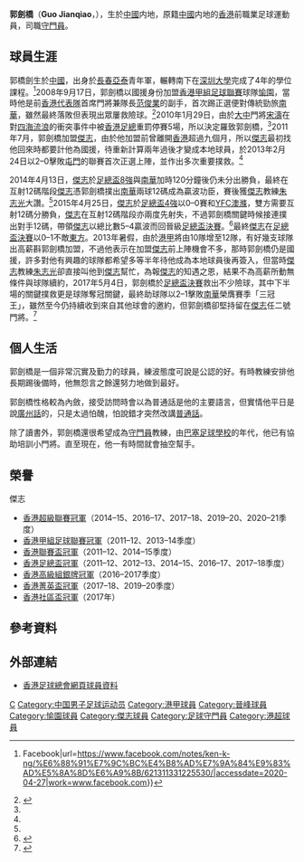 {{Infobox football biography
| name            = 郭劍橋 <br> Guo Jianqiao
| image           = Guo Jianqiao.JPG
| fullname        = 郭劍橋
| nickname        = 盃賽專員，[[劍橋|劍橋]]，Cambridge
| birth_date      = {{birth date and age|1986|7|20}}
| birth_place     = [[中國|中國]]
| height          = {{height|m=1.89}}
| position        = [[守門員|守門員]]
| currentclub     = [[傑志體育會|傑志]]
| clubnumber      = 23
| youthyears      = 
| youthclubs      = 
| years1 = 2004–2007
| clubs1 = [[長春亞泰|長春亞泰]]
| caps1  = 
| goals1 = 
| years2 = 2008–2009
| clubs2 = [[愉園體育會|愉園]]
| caps2  = 4
| goals2 = 0
| years3 = 2010-2011
| clubs3 = [[大中足球會|大中]]
| caps3  = 15
| goals3 = 0
| years4 = 2011–2022
| clubs4 = [[傑志體育會|傑志]] 
| caps4  = 38
| goals4 = 0
| nationalyears1 = 
| nationalteam1 = 
| nationalcaps1 = 
| nationalgoals1 = 
| pcupdate = 
| ntupdate = 
}}

'''郭劍橋'''（'''Guo Jianqiao'''，{{bd|1986年|7月20日|catIdx=Guo Jianqiao}}），生於[[中國|中國]]内地，原籍[[中國|中國]]内地的[[香港|香港]]前職業足球運動員，司職[[守門員|守門員]]。

==球員生涯==
郭橋劍生於[[中國|中國]]，出身於[[長春亞泰|長春亞泰]]青年軍，輾轉南下在[[深圳大學|深圳大學]]完成了4年的學位課程。<ref>{{Cite web|title=我眼中的郭劍橋 {{!}} Facebook|url=https://www.facebook.com/notes/ken-k-ng/%E6%88%91%E7%9C%BC%E4%B8%AD%E7%9A%84%E9%83%AD%E5%8A%8D%E6%A9%8B/621311331225530/|accessdate=2020-04-27|work=www.facebook.com}}</ref>2008年9月17日，郭劍橋以國援身份加盟[[香港甲組足球聯賽|香港甲組足球聯賽]]球隊[[愉園體育會|愉園]]，當時他是前[[香港足球代表隊|香港代表隊]]首席門將兼隊長[[范俊業|范俊業]]的副手，首次踢正選便對傳統勁旅[[南華足球隊|南華]]，雖然最終落敗但表現出眾屢救險球。<ref name="#1">{{Cite web|title=槍手帶頭下周復操 英超重開露曙光|url=https://hk.sports.appledaily.com/sports/daily/article/20200427/20907758|accessdate=2020-04-27|work=Apple Daily 蘋果日報}}</ref>2010年1月29日，由於[[大中足球會|大中]]門將[[宋濤_(足球員)|宋濤]]在對[[四海流浪|四海流浪]]的衝突事件中被[[香港足總|香港足總]]重罰停賽5場，所以決定羅致郭劍橋，<ref name="#1"/>2011年7月，郭劍橋加盟[[傑志體育會|傑志]]，由於他加盟前曾離開[[香港|香港]]超過九個月，所以[[傑志|傑志]]最初找他回來時都要計他為國援，待重新計算兩年過後才變成本地球員，於2013年2月24日以2–0擊敗[[屯門體育會足球隊|屯門]]的聯賽首次正選上陣，並作出多次重要撲救。<ref name="#1"/> 

2014年4月13日，[[傑志體育會|傑志]]於[[香港足總盃|足總盃8強]]與[[南華足球隊|南華]]加時120分鐘後仍未分出勝負，最終在互射12碼階段[[傑志|傑志]]憑郭劍橋撲出[[南華足球隊|南華]]兩球12碼成為贏波功臣，賽後獲[[傑志|傑志]]教練[[朱志光|朱志光]]大讚。<ref name="#1"/>2015年4月25日，[[傑志體育會|傑志]]於[[香港足總盃|足總盃4強]]以0–0賽和[[駿其足球會|YFC澳滌]]，雙方需要互射12碼分勝負，[[傑志|傑志]]在互射12碼階段亦兩度先射失，不過郭劍橋關鍵時候接連撲出對手12碼，帶領[[傑志|傑志]]以總比數5–4贏波而回晉級[[香港足總盃|足總盃決賽]]。<ref>{{Cite web|title=【足總盃戰報】郭劍橋發功助傑志入決賽|url=https://news.now.com/home/sports/player?newsId=sp12353825369|accessdate=2020-04-27|work=Now 新聞|language=zh-hk|archive-date=2016-09-18|archive-url=https://web.archive.org/web/20160918071656/http://news.now.com/home/sports/player?newsId=sp12353825369|dead-url=no}}</ref>最終[[傑志|傑志]]在[[香港足總盃|足總盃決賽]]以0–1不敵[[東方足球隊|東方]]。2013年暑假，由於[[港甲|港甲]]將由10隊增至12隊，有好幾支球隊出高薪斟郭劍橋加盟，不過他表示在加盟[[傑志|傑志]]前上陣機會不多，那時郭劍橋仍是國援，許多對他有興趣的球隊都希望多等半年待他成為本地球員後再簽入，但當時[[傑志|傑志]]教練[[朱志光|朱志光]]卻直接叫他到[[傑志|傑志]]幫忙，為報[[傑志|傑志]]的知遇之恩，結果不為高薪所動無條件與球隊續約，2017年5月4日，郭劍橋於[[2016–17年香港足總盃|足總盃決賽]]救出不少險球，其中下半場的關鍵撲救更是球隊奪冠關鍵，最終助球隊以2–1擊敗[[南華足球隊|南華]]榮膺賽季「三冠王」，雖然至今仍持續收到來自其他球會的邀約，但郭劍橋卻堅持留在[[傑志體育會|傑志]]任二號門將。<ref>{{Cite web|title=足總盃 郭劍橋：想繼續同阿鵬守護傑志|url=https://hk.on.cc/hk/bkn/cnt/sport/20170514/bkn-20170514222248039-0514_00882_001.html|accessdate=2020-04-27|work=on.cc東網|language=zh-hk|archive-date=2019-12-07|archive-url=https://web.archive.org/web/20191207180434/https://hk.on.cc/hk/bkn/cnt/sport/20170514/bkn-20170514222248039-0514_00882_001.html|dead-url=no}}</ref>

==個人生活==
郭劍橋是一個非常沉實及勤力的球員，練波態度可說是公認的好。有時教練安排他長期踢後備時，他無怨言之餘還努力地做到最好。

郭劍橋性格較為內斂，接受訪問時會以為普通話是他的主要語言，但實情他平日是說[[廣州話|廣州話]]的，只是太過怕醜，怕說錯才突然改講[[普通話|普通話]]。

除了讀書外，郭劍橋還很希望成為[[守門員|守門員]]教練，由[[傑志足球學校|巴塞足球學校]]的年代，他已有協助培訓小門將。直至現在，他一有時間就會抽空幫手。

==榮譽==
;傑志
* [[香港超級聯賽|香港超級聯賽冠軍]]（2014–15、2016–17、2017–18、2019–20、2020–21季度）
* [[香港甲組足球聯賽|香港甲組足球聯賽冠軍]]（2011–12、2013–14季度）
* [[香港聯賽盃|香港聯賽盃冠軍]]（2011–12、2014–15季度）
* [[香港足總盃|香港足總盃冠軍]]（2011–12、2012–13、2014–15、2016–17、2017–18季度）
* [[香港高級組銀牌|香港高級組銀牌冠軍]]（2016–2017季度）
* [[香港菁英盃|香港菁英盃冠軍]]（2017–18、2019–20季度）
* [[香港社區盃|香港社區盃冠軍]]（2017年）

==參考資料==
{{Reflist}}

== 外部連結 ==
* [https://devel.hkfa.com/ch/club/4/detail?player=8377 香港足球總會網頁球員資料] {{Wayback|url=https://devel.hkfa.com/ch/club/4/detail?player=8377 |date=20210119080607 }}

{{DEFAULTSORT:Guo Jian Qiao}} 
[[Category:郭姓|C]]
[[Category:中国男子足球运动员|Category:中国男子足球运动员]]
[[Category:港甲球員|Category:港甲球員]]
[[Category:晉峰球員|Category:晉峰球員]]
[[Category:愉園球員|Category:愉園球員]]
[[Category:傑志球員|Category:傑志球員]]
[[Category:足球守門員|Category:足球守門員]]
[[Category:港超球員|Category:港超球員]]